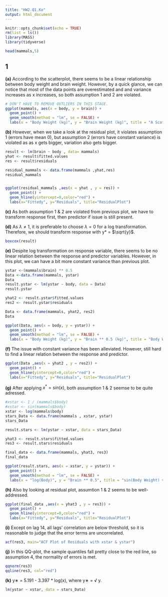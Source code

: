 ```yaml
---
title: "HW2.Q1.Ko"
output: html_document
---
```


```r
knitr::opts_chunk$set(echo = TRUE)
rm(list = ls())
library(MASS)
library(tidyverse)
```

```r
head(mammals,5) 
```

## 1

**(a)** According to the scatterplot, there seems to be a linear relationship between body weight and brain weight. However, by a quick glance, we can notice that most of the data points are overestimated and and variance increases as x increases, so both assumption 1 and 2 are violated.

```r
# DON'T HAVE TO REMOVE OUTLIERS IN THIS STAGE.
ggplot(mammals, aes(x = body, y = brain)) +
  geom_point() +
  geom_smooth(method = "lm", se = FALSE) + 
  labs(x = "Body Weight (kg)", y = "Brain Weight (kg)", title = "A Scatterplot of Body Weight vs Brain Weight")
```

**(b)** However, when we take a look at the residual plot, it violates assumption 1 (errors have mean 0), but assumption 2 (errors have constant variance) is violated as as x gets bigger, variation also gets bigger.


```r
result <- lm(brain ~ body , data= mammals)
yhat <- result$fitted.values 
res <- result$residuals 

residual_mammals <- data.frame(mammals ,yhat,res)
residual_mammals


ggplot(residual_mammals ,aes(x = yhat , y = res)) + 
  geom_point() + 
  geom_hline(yintercept=0,color="red") + 
  labs(x="Fittedy", y="Residuals", title="ResidualPlot")
```


**(c)** As both assumption 1 & 2 are violated from previous plot, we have to transform response first, then predictor if issue is still present. 


**(d)** As $\lambda \neq 1$, it is preferable to choose $\lambda = 0$ for a log transformation. Therefore, we should transform response with y* = $\sqrt{y}$.

```r
boxcox(result)
```

**(e)** Despite log transformation on response variable, there seems to be no linear relation between the response and predictor variables. However, in this plot, we can have a bit more constant variance than previous plot.

```r
ystar <-(mammals$brain) ** 0.5 
Data <-data.frame(mammals, ystar)
Data
result.ystar <- lm(ystar ~ body, data = Data)
result.ystar

yhat2 <- result.ystar$fitted.values
res2 <- result.ystar$residuals

Data <- data.frame(mammals, yhat2, res2)
Data
```

```r
ggplot(Data, aes(x = body, y = ystar)) +
  geom_point() +
  geom_smooth(method = "lm", se = FALSE) + 
  labs(x = "Body Weight (kg)", y = "Brain ** 0.5 (kg)", title = "Body Weight vs Brain ** 0.5")
```



**(f)** The issue with constant variance has been alleviated. However, still hard to find a linear relation between the response and predictor.

```r
ggplot(Data ,aes(x = yhat2 , y = res2)) + 
  geom_point() + 
  geom_hline(yintercept=0,color="red") + 
  labs(x="Fittedy", y="Residuals", title="ResidualPlot")
```





**(g)** After applying $x^* = sin(x)$, both assumption 1 & 2 seemse to be quite adressed.

```r
#xstar <- 1 / (mammals$body) 
#xstar <- sin(mammals$body)
xstar <- log(mammals$body)
stars_Data <- data.frame(mammals , xstar, ystar)
stars_Data

result.stars <- lm(ystar ~ xstar, data = stars_Data)

yhat3 <- result.stars$fitted.values
res3 <- result.stars$residuals

final_data <- data.frame(mammals, yhat3, res3)
final_data
```

```r
ggplot(result.stars, aes(x = xstar, y = ystar)) +
  geom_point() +
  geom_smooth(method = "lm", se = FALSE) + 
  labs(x = "log(Body)", y = "Brain ** 0.5", title = "sin(Body Weight) vs Brain ** 0.5")
```


**(h)** Also by looking at residual plot, assumtion 1 & 2 seems to be well-addressed.

```r
ggplot(final_data ,aes(x = yhat3 , y = res3)) + 
  geom_point() + 
  geom_hline(yintercept=0,color="red") + 
  labs(x="Fittedy", y="Residuals", title="ResidualPlot")
```


**(i)** Except on lag 14, all lags' correlation are below threshold, so it is reasonable to judge that the error terms are uncorrelated.

```r
acf(res3, main="ACF Plot of Residuals with xstar & ystar")
```



**(j)** In this QQ-plot, the sample quantiles fall pretty close to the red line, so assumption 4, the normality of errors is met.

```r
qqnorm(res3) 
qqline(res3, col="red")
```



**(k)** y∗ = 5.191 - 3.397 * log(x), where y∗ = √ y.

```r
lm(ystar ~ xstar, data = stars_Data)
```

